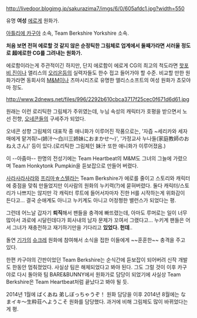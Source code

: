 http://livedoor.blogimg.jp/sakurazima7/imgs/6/0/605afdc1.jpg?width=550

유명 '''여성''' [[에로게]] 원화가.

[[아틀리에 카구야]] 소속, Team Berkshire Yorkshire 소속.

'''처음 보면 전혀 에로할 것 같지 않은 순정틱한 그림체로 업계에서 둘째가라면 서러울 정도로 超에로한 CG를 그려내는 원화가.'''

에로함이라는게 주관적이긴 하지만, 단지 에로함이 에로게 CG의 최고의 척도라면 [[핫포비 진]]이나 앨리스의 [[오리온]]등의 실력자들도 한수 접고 들어가야 할 수준. 비교할 만한 원화가라면 동회사의 [[M&M]]이나 츠마시리즈로 유명한 앨리스소프트의 여성 원화가 쵸모야마 정도.

http://www.2dnews.net/files/996/2292b610cbca3717f25cec0f671d6d61.jpg

원래는 이런 로리틱한 그림체가 주위였는데, 누님 속성의 캐릭터가 호평을 받으면서 노선 전향, [[오네콘]]들의 구세주가 되었다.

오네콘 성향 그림체의 대표작 중 애니화가 이루어진 작품으로는, '자즙 ~세리카와 세자매에게 맡겨줘!~(姉汁～白川三姉妹におまかせ～)', '가정교사 누나들(家庭教師のおねえさん)' 등이 있다.(로리틱한 그림체인 妹汁 또한 애니화가 이루어졌음.)

이 --아줌마-- 한명의 전성기에는 Team Heartbeat의 M&M도 그녀의 그늘에 가렸으며 Team Honkytonk Pumpkin을 듣보잡으로 만들어 버렸다.

[[사라사라사라]]와 [[프리마☆스텔라]]는 Team Berkshire가 에로를 줄이고 스토리와 캐릭터에 중점을 맞춰 만들었지만 이사람의 원화의 누키력(?)에 묻혀버렸다. 둘다 캐릭터/스토리가 나쁘지는 않지만 각 캐릭터 루트에 들어서자마자 진한 H를 시작하는게 위화감이 든다고... 결국 순애계도 아니고 누키계도 아니고 어정쩡한 밸런스가 되었다는 평.

그런데 어느날 갑자기 '''퇴직'''해서 팬들을 충격에 빠뜨렸는데, 아마도 루머로는 일이 너무 많아서 과로에 시달린데다가 회사내의 남자 문제가 꼬여서 그랬다고... 누키계 팬들은 어서 그녀가 재충전하고 재기하기만을 기다리고 '''있었다. 헌데'''‥

돌연 [[기가]]의 [[슈크레]] 원화에 참여해서 소식을 접한 이들에게 ~~훈훈한~~ 충격을 주고 있다.  

한편 카구야의 간판이었던 Team Berkshire는 순식간에 듣보잡이 되어버려 신작 개발도 한동안 멈춰졌었다. 사실상 팀은 해체되었다고 봐야 된다. 그도 그럴 것이 이후 카구야로 다시 돌아와 팀 BARE&BUNNY에서 원화가로 담당이 되었기에 사실상 Team Berkshire은 Team Heartbeat처럼 끝났다고 봐야 될 듯.

2014년 1월에 ばくあね 弟しぼっちゃうぞ！ 원화 담당을 이후 2014년 8월에는 なまイキ～生粋荘へようこそ 원화를 담당했다. 과거에 비해 그림체도 많이 바뀌었다는게 평.
